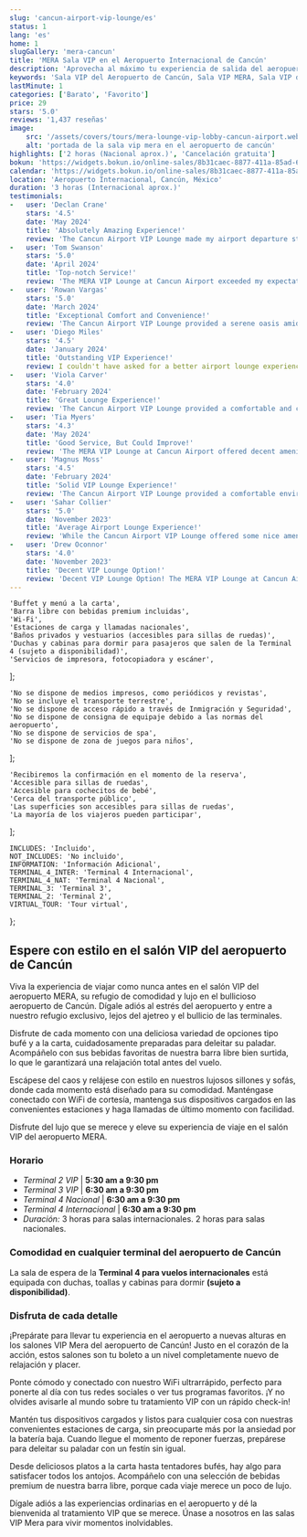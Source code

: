```yaml
---
slug: 'cancun-airport-vip-lounge/es'
status: 1
lang: 'es'
home: 1
slugGallery: 'mera-cancun'
title: 'MERA Sala VIP en el Aeropuerto Internacional de Cancún'
description: 'Aprovecha al máximo tu experiencia de salida del aeropuerto, con la comodidad que te mereces en la Sala VIP del Aeropuerto Internacional de Cancún.'
keywords: 'Sala VIP del Aeropuerto de Cancún, Sala VIP MERA, Sala VIP del Aeropuerto de Cancún, Servicio VIP del Aeropuerto de Cancún, Acceso a la Sala VIP del Aeropuerto de Cancún , Experiencia VIP del Aeropuerto de Cancún, Pase de Sala VIP del Aeropuerto de Cancún'
lastMinute: 1
categories: ['Barato', 'Favorito']
price: 29
stars: '5.0'
reviews: '1,437 reseñas'
image:
    src: '/assets/covers/tours/mera-lounge-vip-lobby-cancun-airport.webp'
    alt: 'portada de la sala vip mera en el aeropuerto de cancún'
highlights: ['2 horas (Nacional aprox.)', 'Cancelación gratuita']
bokun: 'https://widgets.bokun.io/online-sales/8b31caec-8877-411a-85ad-682828170619/experience/735075?partialView=1'
calendar: 'https://widgets.bokun.io/online-sales/8b31caec-8877-411a-85ad-682828170619/experience-calendar/735075'
location: 'Aeropuerto Internacional, Cancún, México'
duration: '3 horas (Internacional aprox.)'
testimonials:
-   user: 'Declan Crane'
    stars: '4.5'
    date: 'May 2024'
    title: 'Absolutely Amazing Experience!'
    review: 'The Cancun Airport VIP Lounge made my airport departure stress-free and luxurious. From the delicious buffet to the unlimited drinks at the open bar, every detail was impeccable. The comfortable armchairs and charging stations were a bonus, allowing me to relax and recharge before my flight. Highly recommend this VIP experience to anyone traveling through Cancun Airport!'
-   user: 'Tom Swanson'
    stars: '5.0'
    date: 'April 2024'
    title: 'Top-notch Service!'
    review: 'The MERA VIP Lounge at Cancun Airport exceeded my expectations. The buffet and á la carte menu offered a wide variety of tasty options, and the open bar was well-stocked with my favorite drinks. The wifi and charging stations were convenient, and the staff was incredibly attentive. A must-try experience for anyone looking to elevate their airport journey! '
-   user: 'Rowan Vargas'
    stars: '5.0'
    date: 'March 2024'
    title: 'Exceptional Comfort and Convenience!'
    review: 'The Cancun Airport VIP Lounge provided a serene oasis amidst the bustling airport terminal. I enjoyed the delicious food, refreshing drinks, and comfortable seating while waiting for my flight. The wifi and charging stations were a lifesaver, allowing me to stay connected and productive. Overall, a fantastic way to start my journey!'
-   user: 'Diego Miles'
    stars: '4.5'
    date: 'January 2024'
    title: 'Outstanding VIP Experience!'
    review: I couldn't have asked for a better airport lounge experience than the one offered by the MERA VIP Lounge in Cancun. The buffet spread was impressive, and the open bar had a great selection of beverages. The lounge's amenities, including wifi and charging stations, made my wait time fly by. Highly recommend this VIP service to all travelers!
-   user: 'Viola Carver'
    stars: '4.0'
    date: 'February 2024'
    title: 'Great Lounge Experience!'
    review: 'The Cancun Airport VIP Lounge provided a comfortable and convenient space to relax before my flight. The buffet had a decent selection of food, and the open bar was a nice touch. The wifi and charging stations were useful, although I wish there were more seating options available. Overall, a pleasant experience.'
-   user: 'Tia Myers'
    stars: '4.3'
    date: 'May 2024'
    title: 'Good Service, But Could Improve!'
    review: 'The MERA VIP Lounge at Cancun Airport offered decent amenities, including a buffet and open bar. The staff was friendly and attentive. However, the seating area was a bit crowded, and the food options were somewhat limited. With a few improvements, this lounge could become even better.'
-   user: 'Magnus Moss'
    stars: '4.5'
    date: 'February 2024'
    title: 'Solid VIP Lounge Experience!'
    review: 'The Cancun Airport VIP Lounge provided a comfortable environment to wait for my flight. The buffet offered a decent selection of food, and the open bar had a good variety of drinks. The wifi and charging stations were convenient, although the lounge could use more seating options. Overall, a satisfactory experience.'
-   user: 'Sahar Collier'
    stars: '5.0'
    date: 'November 2023'
    title: 'Average Airport Lounge Experience!'
    review: 'While the Cancun Airport VIP Lounge offered some nice amenities, such as the buffet and open bar, I found the overall experience to be average. The seating area was a bit cramped, and the food options were limited. With some improvements, this lounge could provide a better experience for travelers. '
-   user: 'Drew Oconnor'
    stars: '4.0'
    date: 'November 2023'
    title: 'Decent VIP Lounge Option!'
    review: 'Decent VIP Lounge Option! The MERA VIP Lounge at Cancun Airport provided a comfortable space to relax before my flight. The buffet had a decent selection of food, and the open bar was a nice perk. However, the lounge could benefit from better organization and more seating options for guests.'
---
```



    'Buffet y menú a la carta',
    'Barra libre con bebidas premium incluidas',
    'Wi-Fi',
    'Estaciones de carga y llamadas nacionales',
    'Baños privados y vestuarios (accesibles para sillas de ruedas)',
    'Duchas y cabinas para dormir para pasajeros que salen de la Terminal 4 (sujeto a disponibilidad)',
    'Servicios de impresora, fotocopiadora y escáner',
];

    'No se dispone de medios impresos, como periódicos y revistas',
    'No se incluye el transporte terrestre',
    'No se dispone de acceso rápido a través de Inmigración y Seguridad',
    'No se dispone de consigna de equipaje debido a las normas del aeropuerto',
    'No se dispone de servicios de spa',
    'No se dispone de zona de juegos para niños',
];

    'Recibiremos la confirmación en el momento de la reserva',
    'Accesible para sillas de ruedas',
    'Accesible para cochecitos de bebé',
    'Cerca del transporte público',
    'Las superficies son accesibles para sillas de ruedas',
    'La mayoría de los viajeros pueden participar',
];

    INCLUDES: 'Incluido',
    NOT_INCLUDES: 'No incluido',
    INFORMATION: 'Información Adicional',
    TERMINAL_4_INTER: 'Terminal 4 Internacional',
    TERMINAL_4_NAT: 'Terminal 4 Nacional',
    TERMINAL_3: 'Terminal 3',
    TERMINAL_2: 'Terminal 2',
    VIRTUAL_TOUR: 'Tour virtual',
};

<Inclusions includes={includes} notIncludes={notIncludes} i18n={i18n} />

<h2 class="text-xl md:text-3xl font-bold text-orange-600 mt-10 mb-4">Espere con estilo en el salón VIP del aeropuerto de Cancún</h2>

<p class="text-base md:text-lg mb-2">Viva la experiencia de viajar como nunca antes en el salón VIP del aeropuerto MERA, su refugio de comodidad y lujo en el bullicioso aeropuerto de Cancún. Dígale adiós al estrés del aeropuerto y entre a nuestro refugio exclusivo, lejos del ajetreo y el bullicio de las terminales.</p>

<p class="text-base md:text-lg mb-2">Disfrute de cada momento con una deliciosa variedad de opciones tipo bufé y a la carta, cuidadosamente preparadas para deleitar su paladar. Acompáñelo con sus bebidas favoritas de nuestra barra libre bien surtida, lo que le garantizará una relajación total antes del vuelo.</p>

<p class="text-base md:text-lg mb-2">Escápese del caos y relájese con estilo en nuestros lujosos sillones y sofás, donde cada momento está diseñado para su comodidad. Manténgase conectado con WiFi de cortesía, mantenga sus dispositivos cargados en las convenientes estaciones y haga llamadas de último momento con facilidad.</p>

<p class="text-base md:text-lg mb-2">Disfrute del lujo que se merece y eleve su experiencia de viaje en el salón VIP del aeropuerto MERA.</p>

<AdditionalInfo information={information} i18n={i18n} />

<h3 class="text-lg md:text-2xl font-bold text-orange-600 mt-10 mb-4">Horario</h3>
<ul class="space-y-4 text-base md:text-lg">
    <li><i class="at-clock text-green-600"></i> <em>Terminal 2 VIP</em> | <strong>5:30 am a 9:30 pm</strong></li>
    <li><i class="at-clock text-green-600"></i> <em>Terminal 3 VIP</em> | <strong>6:30 am a 9:30 pm</strong></li>
    <li><i class="at-clock text-green-600"></i> <em>Terminal 4 Nacional</em> | <strong>6:30 am a 9:30 pm</strong></li>
    <li><i class="at-clock text-green-600"></i> <em>Terminal 4 Internacional</em> | <strong>6:30 am a 9:30 pm</strong></li>
    <li><i class="at-clock text-green-600"></i> <em>Duración:</em> 3 horas para salas internacionales. 2 horas para salas nacionales.</li>
</ul>

<h3 class="text-lg md:text-2xl font-bold text-orange-600 mt-10 mb-4">Comodidad en cualquier terminal del aeropuerto de Cancún</h3>

<p class="text-base md:text-lg mb-2">La sala de espera de la <strong>Terminal 4 para vuelos internacionales</strong> está equipada con duchas, toallas y cabinas para dormir <strong>(sujeto a disponibilidad)</strong>.</p>

<TabTerminals client:visible i18n={i18n} />

<TabAirlines client:visible i18n={i18n} />

<h3 class="text-lg md:text-2xl font-bold text-green-700 mt-10 mb-4">Disfruta de cada detalle</h3>

<p class="text-base md:text-lg mb-4">¡Prepárate para llevar tu experiencia en el aeropuerto a nuevas alturas en los salones VIP Mera del aeropuerto de Cancún! Justo en el corazón de la acción, estos salones son tu boleto a un nivel completamente nuevo de relajación y placer.</p>

<p class="text-base md:text-lg mb-4">Ponte cómodo y conectado con nuestro WiFi ultrarrápido, perfecto para ponerte al día con tus redes sociales o ver tus programas favoritos. ¡Y no olvides avisarle al mundo sobre tu tratamiento VIP con un rápido check-in!</p>

<p class="text-base md:text-lg mb-4">Mantén tus dispositivos cargados y listos para cualquier cosa con nuestras convenientes estaciones de carga, sin preocuparte más por la ansiedad por la batería baja. Cuando llegue el momento de reponer fuerzas, prepárese para deleitar su paladar con un festín sin igual.</p>

<p class="text-base md:text-lg mb-4">Desde deliciosos platos a la carta hasta tentadores bufés, hay algo para satisfacer todos los antojos. Acompáñelo con una selección de bebidas premium de nuestra barra libre, porque cada viaje merece un poco de lujo.</p>

<p class="text-base md:text-lg mb-4">Dígale adiós a las experiencias ordinarias en el aeropuerto y dé la bienvenida al tratamiento VIP que se merece. Únase a nosotros en las salas VIP Mera para vivir momentos inolvidables.</p>
